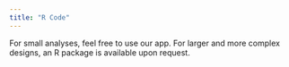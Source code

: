 ```yaml
---
title: "R Code"
---
```


For small analyses, feel free to use our app. For larger and more complex designs, an R package is available upon request.
